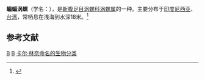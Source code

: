 {{Speciesbox
| taxon = Cymbiola vespertilio
| binomial_authority = (Linnaeus, 1758)
| image = Volutidae.JPG
}}
'''蝙蝠涡螺'''（学名：''{{lang|la|Cymbiola vespertilio}}''），是[[新腹足目|新腹足目]][[涡螺科|涡螺科]][[涡螺属|涡螺属]]的一种。主要分布于[[印度尼西亚|印度尼西亚]]、[[台湾|台湾]]，常栖息在浅海到水深18米。<ref>{{cite web|url=http://shell.sinica.edu.tw/chinese/shellbase_detail.php?science_no=1319|title=国际贝库：蝙蝠涡螺|publisher=台湾贝类资料库|accessdate=2009-08-11|archive-date=2016-03-04|archive-url=https://web.archive.org/web/20160304125330/http://shell.sinica.edu.tw/chinese/shellbase_detail.php?science_no=1319|dead-url=no}}</ref>

== 参考文献 ==
{{reflist}}
{{taxonbar}}
[[Category:_1758年描述的动物|B]]
[[Category:涡螺属|B]]
[[Category:_卡尔·林奈命名的生物分类|卡尔·林奈命名的生物分类]]